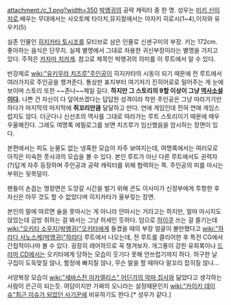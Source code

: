 attachment:/c_1.png?width=350
[[박앵귀]]의 공략 캐릭터 중 한 명. 성우는 [[미키 신이치로]].배우는 무대에서는 사오토메 타이치,뮤지컬에서는 야자키 히로시(1~4),이자와 유우키(5)

실존 인물인 [[히지카타 토시조]]를 모티브로 삼은 인물로 신센구미의 부장. 키는 172cm. 좋아하는 음식은 단무지. 실제 별명에서 그대로 차용한 귀신부장이라는 별명을 가지고 있다.
주적은 [[카자마 치카게]]. 참고로 제목인 박앵귀의 의미를 이 루트에서 알 수 있다.

반강제로 [[wiki:"유키무라 치즈루"주인공]]이 히지카타의 시동이 되기 때문에 전 루트에서 여러가지로 주인공을 챙겨준다. 통상판 표지부터 여기저기 진히어로로 밀어주는 게 눈에 보이며 스토리 또한 ~~존나~~제일 길다. 
'''하지만 그 스토리의 9할 이상이 그냥 [[역사]][[소설]]이다.''' 나쁜 건 자신이 다 덮어쓰겠다는 답답한 성격이라 착한 주인공은 그냥 따라가기만 하다가 마지막의 마지막에 '''쥐꼬리만큼''' 달달하고 만다. 연애 게임인데 전혀 연애 게임스럽지도 않다. 더군다나 신선조의 역사를 그대로 따라가는 루트 스토리이기 때문에 매우 우울해진다. 그래도 여명록 에필로그를 보면 치즈루가 임신했음을 암시하는 장면이 있다.

본편에서는 피도 눈물도 없는 냉혹한 모습이 자주 보여지는데, 여명록에서는 여러모로 아직은 미숙한 풋사과의 모습을 볼 수 있다. 본인 루트가 아닌 다른 루트에서도 권력자(?)답게 자주 등장하며 주인공과 공략 캐릭터를 위해 협력하는 쪽.
주인공의 피를 마시는 부위는 뒷목덜미.

팬들이 손꼽는 명장면은 도망갈 시간을 벌기 위해 콘도 이사미가 신정부에게 투항한 후 자신은 아무 것도 할 수 없었다며 히지카타가 울부짖는 장면.

본인의 말에 따르면 술을 못마시는 게 아니라 안마시는 거라고는 하지만, 얼마 마시지도 않았는데 금방 취하는 걸 봐서는 그냥 허세인 듯하다. 덤으로 [[하이쿠]] 쓰는 걸 즐기는데 [[wiki:"오키타 소우지(박앵귀)"오키타]]에게 들켰을 때의 부장 얼굴이 볼만했다고 [[wiki:"하라다 사노스케(박앵귀)"하라다]] 루트에서 나오는데, 전 루트를 클리어한 후 특전 CG에서 간접적이나마 볼 수 있다. 굉장히 레어하므로 꼭 챙겨보자.
개그풍이 강한 유희록이나 [[드라마 CD]]에서는 오키타에게 당하는 모습이 웃기다 못해 안쓰럽기까지 하다. 허구한 날 구집이 도둑맞질 않나, 함정에 빠지질 않나, 무슨 말을 할 때마다 말꼬리 잡히질 않나...

서양복장 모습이 [[wiki:"세바스찬 미카엘리스" 어딘가의 악마 집사]]와 닮았다고 생각하는 사람이 은근히 되는듯. 여담이지만 가짜의 오니라는 설정때문인지 [[wiki:"카이키 데이슈"최근 이슈가 되었던 사기꾼]]에 비유하기도 한다.[* 성우가 같다.]
